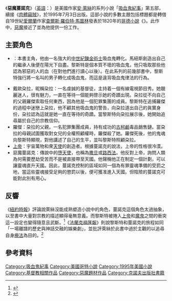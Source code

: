 {{noteTA
|T=zh-tw:惡魔蔓諾克; zh-cn:恶魔迈诺克;
|G1=Show
|1=zh-tw:惡魔蔓諾克; zh-cn:恶魔迈诺克;
|2=zh-tw:蔓諾克; zh-cn:迈诺克;
|3=zh-tw:安·萊絲; zh-hk:安妮·萊絲; zh-cn:安妮·赖斯;
|4=zh-tw:萊絲; zh-hk:萊絲; zh-cn:赖斯;
|5=zh-tw:吸血鬼紀事; zh-hk:吸血鬼大全; zh-cn:吸血鬼编年史;
|6=zh-hant:哥德; zh-hans:哥特;
|7=zh-tw:黎斯特; zh-cn:莱斯特;
}}

{{Infobox book| 
| name          = 惡魔蔓諾克<br />{{lang|en|''Memnoch the Devil''}}
| title_orig     = {{lang|en|''Memnoch the Devil''}}
| image         = Memnoch the Devil (Original Edition Hardcover).jpg
| caption       = 初版精裝本封面
| author        = [[安·萊絲|安·萊絲]]
| cover_artist  = {{tsl|en|Chip Kidd|奇浦·吉德}} (設計者)<br />{{tsl|en|Giovanni Cariani|喬凡尼·賈利安尼}}的畫作《[[:File:Giovanni_Cariani_-_Road_to_Calvary_with_Veronica's_Veil_-_WGA04215.jpg|加爾瓦略苦路和韋羅尼加的聖顏巾]]》(1523-1525)
| country       = {{USA}}
| language      = [[英語|英語]]
| series        = [[吸血鬼紀事|吸血鬼紀事]]
| genre         = [[哥德小說|哥德]]
| pub_date     = {{flagicon|USA}} 1995年7月3日
| publisher     = [[克诺夫出版社|克诺夫出版社]]
| media_type    = [[精裝書|精裝書]]，[[平裝書|平裝書]]，[[有聲書|有聲書]]
| pages         = 354頁
| isbn          = 0-679-44101-8
| dewey         = 813/.54 20
| congress      = PS3568.I265 M46 1995
| oclc          = 32683203
| preceded_by   = 《[[肉體竊賊|肉體竊賊]]》
| followed_by   = 《[[少年吸血鬼阿曼德|少年吸血鬼阿曼德]]》
}}

《'''惡魔蔓諾克'''》（[[英語|英語]]：{{lang|en|''Memnoch the Devil''}}）是美國作家[[安·萊絲|安·萊絲]]的系列小說「[[吸血鬼紀事|吸血鬼紀事]]」第五部，續接《[[肉體竊賊|肉體竊賊]]》，於1995年7月3日出版。這部小說的多數主題包括標題都是轉借自19世紀[[愛爾蘭人|愛爾蘭]]作家[[查爾斯·羅伯特·馬圖林|查爾斯·羅伯特·馬圖林]]發表於1820年的[[哥德小說|哥德小說]]《{{tsl|en|Melmoth the Wanderer|流浪者梅爾莫斯}}》。此作中，[[惡魔|惡魔]]接近了{{tsl|en|Lestat de Lioncourt|黎斯特·德·萊昂柯特|黎斯特}}並為他提供一份工作。

== 主要角色 ==
* {{tsl|en|Lestat de Lioncourt|黎斯特·德·萊昂柯特}}：本書主角，他由一名強大的[[中世紀|中世紀]][[鍊金術|鍊金術士]]吸血鬼{{tsl|en|Magnus (vampire)|馬紐斯}}轉化。馬紐斯創造出自己的繼承人後便在陽光下自盡。黎斯特是個本質不壞的吸血鬼，他只吸取那些他認為邪惡的人的血（在對他們進行讀心以後）。在此系列的前幾部書中，黎斯特強行將一名叫{{tsl|en|David Talbot (The Vampire Chronicles)|大衛·塔柏特}}的男子轉化成吸血鬼，而這是違背吸血鬼律法的行為。
* 戴歐朶拉，昵稱朶拉：一名虔誠的基督徒，主持着一個有線電視節目秀。她靚麗迷人，很有魅力，一直在等待一個能夠啓示她的奇蹟出現。朶拉從不向自己的父親羅傑索取任何東西，因為他是一個犯罪集團的成員。黎斯特在追捕羅傑的過程中迷戀上朶拉，他不顧其他吸血鬼的警告，向朶拉道出自己的眞實身份，朶拉認為這就是她一直在等待的奇蹟。當黎斯特向朶拉展示{{tsl|en|Veil of Veronica|韋羅尼加的聖帕|韋羅尼加的聖顏巾}}後，她開始追尋屬於自己的宗教信仰。
* 羅傑：朶拉的父親，一名犯罪集團成員，持有成功的[[古柯鹼|古柯鹼]]毒品銷售鏈。當朶拉的母親試圖獲取對女兒的全權照顧權時，羅傑殺了她。羅傑死後，他的鬼魂向黎斯特顯現，對他講述了自己的生平，並叫黎斯特照顧朶拉。
* [[基督教的神|上帝]]：宇宙萬物和衆[[天使|天使]]的創造者。根據蔓諾克的說法，上帝的性格很冷漠。
* 惡魔蔓諾克：傳說中的[[墮天使|墮天使]]，也稱為[[撒旦|撒旦]]或[[路西法|路西法]]。他反對上帝，詢問人類為何需要歷劫受苦而不是被直接帶至天國。他聲稱他正在制定一個計劃，可以讓靈魂直升天國。因此，蔓諾克控制的區域如同一個為有罪靈魂準備的受罰之地，當這些靈魂接受足夠的懲罰以後，便可獲准進入天國。但陰險的蔓諾克可能對此別有用心。

== 反響 ==
《[[紐約時報|紐約時報]]》評論說萊絲沒能成熟塑造小說中的角色，蔓諾克這個角色太過抽象，以至書中大量對宗教的描述顯得毫無意義。而黎斯特被捲入[[基督教的神|上帝]]和[[魔鬼|魔鬼]]之間的衝突這一設定也變得隨意且武斷。<ref>{{Cite web |url=http://www.nytimes.com/books/97/07/13/bsp/32944.html?scp=1&sq=memnoch%20the%20devil&st=cse |title=New York Times vom 23. Juli 1995 |accessdate=2017-03-22 |archive-date=2016-03-24 |archive-url=https://web.archive.org/web/20160324132425/http://www.nytimes.com/books/97/07/13/bsp/32944.html?scp=1&sq=memnoch%20the%20devil&st=cse |dead-url=no }}</ref>《[[法蘭克福匯報|法蘭克福匯報]]》則說黎斯特和蔓諾克的旅程如同「一場離譜的歷史與神話交融的娛樂劇」，並批評萊絲於此書中過於主觀的以追尋自身[[療法|療法]]為目的。<ref>{{Cite web |url=http://www.faz.net/aktuell/feuilleton/buecher/rezensionen/belletristik/rezension-belletristik-der-meister-des-meistervampirs-11315422.html |title=Frankfurter Allgemeine Zeitung 153 (1998). S. 40 |accessdate=2017-03-22 |archive-date=2016-03-05 |archive-url=https://web.archive.org/web/20160305040715/http://www.faz.net/aktuell/feuilleton/buecher/rezensionen/belletristik/rezension-belletristik-der-meister-des-meistervampirs-11315422.html |dead-url=no }}</ref>

== 參考資料 ==
{{reflist}}

[[Category:吸血鬼紀事|Category:吸血鬼紀事]]
[[Category:美國哥特小說|Category:美國哥特小說]]
[[Category:1995年美國小說|Category:1995年美國小說]]
[[Category:基督教相關作品|Category:基督教相關作品]]
[[Category:惡魔題材作品|Category:惡魔題材作品]]
[[Category:克諾夫出版社書籍|Category:克諾夫出版社書籍]]